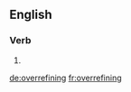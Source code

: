 ==English==

===Verb===
{{head|en|present participle}}

# {{present participle of|overrefine|lang=en|nocat=1}}

[[de:overrefining]]
[[fr:overrefining]]